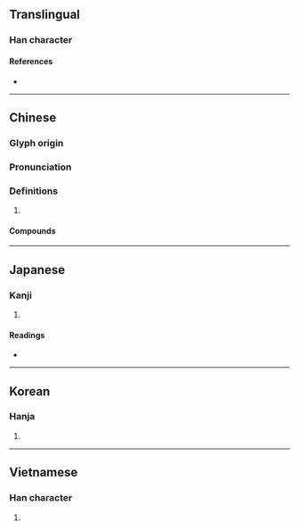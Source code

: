 {{character info/new}}
==Translingual==

===Han character===
{{Han char|rn=61|rad=心|as=12|sn=15|four=90031|canj=POGF|ids=⿰忄焦}}

====References====
* {{Han ref|kx=0402.190|dkj=11213|dj=0742.210|hdz=42355.050|uh=6194|ud=24980|bh=BCAC|bd=48300}}

----

==Chinese==
{{zh-forms}}

===Glyph origin===
{{Han etym}}

===Pronunciation===
{{zh-pron
|m=qiáo
|m-s=
|c=ciu4
|c-t=
|g=
|h=pfs=
|j=
|md=
|mn=chiâu/qz,xm,zz:tâ
|mn_note=chiâu - literary; tâ - vernacular
|mn-t=
|w=
|x=
|mc=y
|oc=y
|cat=
}}

===Definitions===
{{zh-hanzi}}

# {{n-g|Only used in compounds.}}

====Compounds====
{{zh-der|憔慮|憔悴}}

----

==Japanese==

===Kanji===
{{ja-kanji|grade=|rs=心12}}

# {{defn|lang=ja|sort=心12}}

====Readings====
* {{ja-readings
|goon=じょう
|kanon=しょう
|kun=やつ-れる, やせ-る}}

----

==Korean==

===Hanja===
{{ko-hanja|hangeul=초|eumhun=|rv=cho|mr=ch'o|y=cho}}

# {{defn|lang=ko|sort=心12}}

----

==Vietnamese==

===Han character===
{{vi-hantu|rs=心12|tiều}}

# {{defn|lang=vi|sort=心12}}